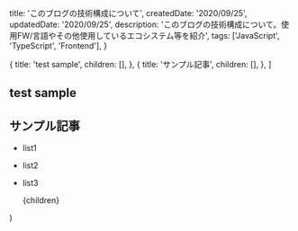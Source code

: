 
  title: 'このブログの技術構成について',
  createdDate: '2020/09/25',
  updatedDate: '2020/09/25',
  description: 'このブログの技術構成について。使用FW/言語やその他使用しているエコシステム等を紹介',
  tags: ['JavaScript', 'TypeScript', 'Frontend'],
}

  {
    title: 'test sample',
    children: [],
  },
  {
    title: 'サンプル記事',
    children: [],
  },
]

## test sample

## サンプル記事

- list1
- list2
- list3

  <Layout meta={meta} headlines={headlines} type="post">
    {children}
  </Layout>
)

